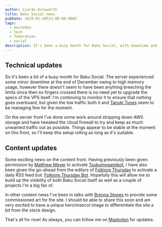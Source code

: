 ```yaml
---
author: Ciarán Ainsworth
title: Baku Social news
pubDate: 2019-01-10T23:00:00.000Z
tags:
  - mastodon
  - tech
  - federation
  - social
description: It's been a busy month for Baku Social, with downtime and upgrades going on all at once.
---
```


## Technical updates

So it's been a bit of a busy month for Baku Social. The server experienced some minor downtime at the end of December owing to high memory usage, however there doesn't seem to have been anything breeching the limits since then so fingers crossed there is no need yet to upgrade the specs of the VPS itself. I'm continuing to monitor it to ensure that nothing goes overboard, but given the low traffic both it and [Tanuki Tunes](https://tanukitunes.com) seem to be managing fine for the moment.

On the server front I've done some work around stripping down AWS storage and have tweaked the cloud firewall to try and keep as much unwanted traffic out as possible. Things appear to be stable at the moment on this front, so I'll keep this setup rolling as long as it's suitable.

## Content updates

Some exciting news on the content front. Having previously been given permission by [Matthew Meyer](https://yokai.com) to activate [Tsukumogamibot](https://github.com/Sporiff/tsukumogami), I have also been given the go-ahead from the editors of [Folklore Thursday](https://folklorethursday.com) to activate a daily RSS feed bot: [Folklore Thursday Bot](https://github.com/Sporiff/folklorethursdaybot). Hopefully this will allow me to build up the visibility of both Baku Social itself as well as a couple of projects I'm a big fan of.

In other content news I've been in talks with [Brenna Stones](https://brennastones.com) to provide some commissioned art for the site. I should be able to share this soon and am very excited to have a unique hero/mascot image to differentiate the site a bit from the stock design.

That's all for now! As always, you can follow me on [Mastodon](https://fosstodon.org/@cda) for updates.
